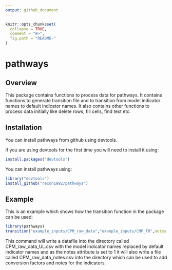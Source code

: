 ```yaml
---
output: github_document
---
```


<!-- README.md is generated from README.Rmd. Please edit that file -->

```r
knitr::opts_chunk$set(
  collapse = TRUE,
  comment = "#>",
  fig.path = "README-"
)
```

# pathways

## Overview

This package contains functions to process data for pathways. It contains functions to generate transition file and to transition from model indicator names to default indicator names. It also contains other functions to process data initially like delete rows, fill cells, find text etc.

## Installation

You can install pathways from github using devtools.

If you are using devtools for the first time you will need to install it using:

```r
install.packages("devtools")
```

You can install pathways using:

```r
library("devtools")
install_github("rexon1992/pathways")
```

## Example

This is an example which shows how the transition function in the package can be used:

```r
library(pathways)
transition("example_inputs/CPM_raw_data","example_inputs/CMP_TR",notes = 1,"example_inputs/ind_list_production.xlsx")
```

This command will write a datafile into the directory called CPM_raw_data_UL.csv with the model indicator names replaced by default indicator names and as the notes attribute is set to 1 it will also write a file called CPM_raw_data_notes.csv into the directory which can be used to add conversion factors and notes for the indicators.
